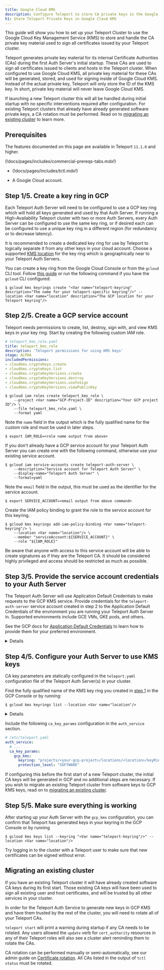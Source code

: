 ```yaml
---
title: Google Cloud KMS
description: Configure Teleport to store CA private keys in the Google Cloud Key Management Service
h1: Store Teleport Private Keys in Google Cloud KMS
---
```


This guide will show you how to set up your Teleport Cluster to use the Google
Cloud Key Management Service (KMS) to store and handle the CA private key
material used to sign all certificates issued by your Teleport cluster.

Teleport generates private key material for its internal Certificate Authorities
(CAs) during the first Auth Server's initial startup.
These CAs are used to sign all certificates issued to clients and hosts in the
Teleport cluster.
When configured to use Google Cloud KMS, all private key material for these CAs
will be generated, stored, and used for signing inside of Google Cloud KMS.
Instead of the actual private key, Teleport will only store the ID of the KMS
key.
In short, private key material will never leave Google Cloud KMS.

If launching a new Teleport cluster this will all be handled during initial
startup with no specific interventions required after configuration.
For existing Teleport clusters that already have already generated software
private keys, a CA rotation must be performed.
Read on to [migrating an existing cluster](#migrating-an-existing-cluster) to
learn more.

## Prerequisites

The features documented on this page are available in Teleport `11.1.0` and
higher.

(!docs/pages/includes/commercial-prereqs-tabs.mdx!)

- (!docs/pages/includes/tctl.mdx!)

- A Google Cloud account.

## Step 1/5. Create a key ring in GCP

Each Teleport Auth Server will need to be configured to use a GCP key ring
which will hold all keys generated and used by that Auth Server.
If running a High-Availability Teleport cluster with two or more Auth Servers,
every Auth Server can be configured to use the same key ring, or if desired each
can be configured to use a unique key ring in a different region (for redundancy
or to decrease latency).

It is recommended to create a dedicated key ring for use by Teleport to logically
separate it from any other keys in your cloud account.
Choose a supported
[KMS location](https://cloud.google.com/kms/docs/locations)
for the key ring which is geographically near to your Teleport Auth Servers.

You can create a key ring from the Google Cloud Console or from the `gcloud` CLI
tool. Follow
[this guide](https://cloud.google.com/kms/docs/creating-asymmetric-keys#create_a_key_ring)
or run the following command if you have the `gcloud` CLI configured:

```code
$ gcloud kms keyrings create "<Var name="teleport-keyring" description="The name for your teleport-specific keyring"/>" --location <Var name="location" description="The GCP location for your Teleport keyring"/>
```

## Step 2/5. Create a GCP service account

Teleport needs permissions to create, list, destroy, sign with, and view KMS
keys in your key ring. Start by creating the following custom IAM role.

```yaml
# teleport_kms_role.yaml
title: teleport_kms_role
description: 'Teleport permissions for using KMS keys'
stage: ALPHA
includedPermissions:
- cloudkms.cryptoKeys.create
- cloudkms.cryptoKeys.list
- cloudkms.cryptoKeyVersions.create
- cloudkms.cryptoKeyVersions.destroy
- cloudkms.cryptoKeyVersions.useToSign
- cloudkms.cryptoKeyVersions.viewPublicKey
```

```code
$ gcloud iam roles create teleport_kms_role \
    --project <Var name="GCP-Project-ID" description="Your GCP project ID"/> \
    --file teleport_kms_role.yaml \
    --format yaml
```

Note the `name` field in the output which is the fully qualified name for the
custom role and must be used in later steps.

```code
$ export IAM_ROLE=<role name output from above>
```

If you don't already have a GCP service account for your Teleport Auth Server
you can create one with the following command, otherwise use your existing
service account.

```code
$ gcloud iam service-accounts create teleport-auth-server \
    --description="Service account for Teleport Auth Server" \
    --display-name="Teleport Auth Server" \
    --format=yaml
```

Note the `email` field in the output, this must be used as the identifier for
the service account.

```code
$ export SERVICE_ACCOUNT=<email output from above command>
```

Create the IAM policy binding to grant the role to the service account for this
keyring.

```code
$ gcloud kms keyrings add-iam-policy-binding <Var name="teleport-keyring"/> \
    --location <Var name="location"/> \
    --member "serviceAccount:${SERVICE_ACCOUNT}" \
    --role "${IAM_ROLE}"
```

<Admonition type="warning">
Be aware that anyone with access to this service account will be able to create
signatures as if they are the Teleport CA.
It should be considered highly privileged and access should be restricted as
much as possible.
</Admonition>

## Step 3/5. Provide the service account credentials to your Auth Server

The Teleport Auth Server will use Application Default Credentials to make
requests to the GCP KMS service.
Provide credentials for the `teleport-auth-server` service account created in
step 2 to the Application Default Credentials of the environment you are running
your Teleport Auth Server in.
Supported environments include GCE VMs, GKE pods, and others.

See the GCP docs for
[Application Default Credentials](https://cloud.google.com/docs/authentication/provide-credentials-adc)
to learn how to provide them for your preferred environment.

<Details title="Manually checking permissions">

To make sure the credentials have been configured correctly, you can run the
`gcloud` CLI tool from your Teleport Auth Server's environment. Some example
commands you could use to debug are listed here:

```code
$ gcloud kms keys list --location <Var name="location"/> --keyring "<Var name="teleport-keyring"/>"
Listed 0 items.
$ gcloud kms keys create --location <Var name="location"/> --keyring "<Var name="teleport-keyring"/>" \
    --purpose asymmetric-signing \
    --default-algorithm rsa-sign-pkcs1-4096-sha512 \
    test-key
$ gcloud kms keys list --location <Var name="location"/> --keyring "<Var name="teleport-keyring"/>"
NAME                                                                                   PURPOSE          ALGORITHM                   PROTECTION_LEVEL
projects/my-gcp-account/locations/global/keyRings/teleport-keyring/cryptoKeys/test-key ASYMMETRIC_SIGN  RSA_SIGN_PKCS1_4096_SHA512  SOFTWARE
$ echo hello > /tmp/hello.txt
$ gcloud kms asymmetric-sign --keyring "<Var name="teleport-keyring"/>" --location <Var name="location"/> \
    --key "test-key" --version 1 \
    --input-file /tmp/hello.txt --signature-file /tmp/hello.sig
$ gcloud kms keys versions destroy --keyring "<Var name="teleport-keyring"/>" --location <Var name="location"/> --key "test-key" 1
```

</Details>

## Step 4/5. Configure your Auth Server to use KMS keys

CA key parameters are statically configured in the `teleport.yaml` configuration
file of the Teleport Auth Server(s) in your cluster.

Find the fully qualified name of the KMS key ring you created in
[step 1](#step-15-create-a-key-ring-in-gcp)
in the GCP Console or by running:

```code
$ gcloud kms keyrings list --location <Var name="location"/>
```

<Details title="Choosing a protection level">

Supported KMS protection levels are `SOFTWARE` and `HSM`.
If you choose `SOFTWARE`, GCP KMS will performs all cryptographic operations in
software (Teleport performs no cryptographic operations).
If you choose `HSM`, GCP KMS will perform all cryptographic operations in a
Hardware Security Module.

Both protection levels are considered secure by Google and Teleport, you should
evaluate your own organization's requirements and security policies when making
your decision.

One relevant difference is the usage quotas available to keys of each protection
level.
At the time of writing, software keys have a project-wide quota of 60k
cryptographic operations per minute, while asymmetric HSM keys have a quota of
3k operations per minute.
See the [KMS docs](https://cloud.google.com/kms/quotas) for updated numbers.
If your cluster will have many thousands of hosts or active users, the higher
quota software keys have may help to avoid any potential throttling, especially
during CA rotations where many new certificates must be signed.

</Details>

Include the following `ca_key_params` configuration in the `auth_service` section.

```yaml
# /etc/teleport.yaml
auth_service:
  # ...
  ca_key_params:
    gcp_kms:
      keyring: "projects/<your-gcp-project>/locations/<location>/keyRings/<your-teleport-keyring>"
      protection_level: "SOFTWARE"
```

If configuring this before the first start of a new Teleport cluster, the
initial CA keys will be generated in GCP and no additional steps are necessary.
If you wish to migrate an existing Teleport cluster from software keys to GCP
KMS keys, read on to
[migrating an existing cluster](#migrating-an-existing-cluster).

## Step 5/5. Make sure everything is working

After starting up your Auth Server with the `gcp_kms` configuration, you can
confirm that Teleport has generated keys in your keyring in the GCP Console or
by running

```code
$ gcloud kms keys list --keyring "<Var name="teleport-keyring"/>" --location <Var name="location"/>
```

Try logging in to the cluster with a Teleport user to make sure that new
certificates can be signed without error.

## Migrating an existing cluster

If you have an existing Teleport cluster it will have already created software
CA keys during its first start.
Those existing CA keys will have been used to sign all existing user and host
certificates, and will be trusted by all other services in your cluster.

In order for the Teleport Auth Service to generate new keys in GCP KMS and have
them trusted by the rest of the cluster, you will need to rotate all of your
Teleport CAs.

`teleport start` will print a warning during startup if any CA needs to be rotated.
Any users allowed the `update` verb for `cert_authority` resources in any of
their Teleport roles will also see a cluster alert reminding them to rotate the
CAs.

CA rotation can be performed manually or semi-automatically, see our admin guide
on [Certificate rotation](../../management/operations/ca-rotation.mdx).
All CAs listed in the output of `tctl status` must be rotated.
